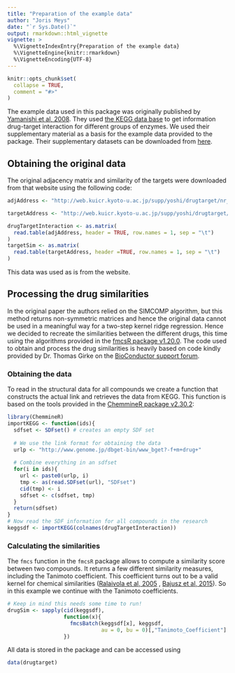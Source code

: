 ---
title: "Preparation of the example data"
author: "Joris Meys"
date: "`r Sys.Date()`"
output: rmarkdown::html_vignette
vignette: >
  %\VignetteIndexEntry{Preparation of the example data}
  %\VignetteEngine{knitr::rmarkdown}
  %\VignetteEncoding{UTF-8}
---

```{r setup, include = FALSE}
knitr::opts_chunk$set(
  collapse = TRUE,
  comment = "#>"
)
```

The example data used in this package was originally published by
[Yamanishi et al, 2008](https://doi.org/10.1093/bioinformatics/btn162). They 
used [the KEGG data base](https://www.kegg.jp/) to get information drug-target
interaction for different groups of enzymes. We used their supplementary
material as a basis for the example data provided to the package. Their
supplementary datasets can be downloaded from [here](http://web.kuicr.kyoto-u.ac.jp/supp/yoshi/drugtarget/).

## Obtaining the original data

The original adjacency matrix and similarity of the targets
were downloaded from that website using the following code:

```{r getFiles, eval = FALSE}
adjAddress <- "http://web.kuicr.kyoto-u.ac.jp/supp/yoshi/drugtarget/nr_admat_dgc.txt"

targetAddress <- "http://web.kuicr.kyoto-u.ac.jp/supp/yoshi/drugtarget/nr_simmat_dg.txt"

drugTargetInteraction <- as.matrix(
  read.table(adjAddress, header = TRUE, row.names = 1, sep = "\t")
)
targetSim <- as.matrix(
  read.table(targetAddress, header =TRUE, row.names = 1, sep = "\t")
)
```

This data was used as is from the website.

## Processing the drug similarities

In the original paper the authors relied on the SIMCOMP algorithm, but this
method returns non-symmetric matrices and hence the original data cannot
be used in a meaningful way for a two-step kernel ridge regression. Hence we decided to recreate the similarities between the different drugs,
this time using the algorithms provided in the 
[fmcsR package v1.20.0](https://bioconductor.org/packages/release/bioc/html/fmcsR.html). 
The code used to obtain and process the drug similarities is heavily based on
code kindly provided by Dr. Thomas Girke on the 
[BioConductor support forum](https://support.bioconductor.org/p/106712/#106744).

### Obtaining the data

To read in the structural data for all compounds we create a function that
constructs the actual link and retrieves the data from KEGG. This function
is based on the tools provided in the 
[ChemmineR package v2.30.2](http://bioconductor.org/packages/ChemmineR/):

```{r importKEGG, eval = FALSE}
library(ChemmineR)
importKEGG <- function(ids){
  sdfset <- SDFset() # creates an empty SDF set
  
  # We use the link format for obtaining the data
  urlp <- "http://www.genome.jp/dbget-bin/www_bget?-f+m+drug+"
  
  # Combine everything in an sdfset
  for(i in ids){
    url <- paste0(urlp, i)
    tmp <- as(read.SDFset(url), "SDFset")
    cid(tmp) <- i
    sdfset <- c(sdfset, tmp)
  }
  return(sdfset)
}
# Now read the SDF information for all compounds in the research
keggsdf <- importKEGG(colnames(drugTargetInteraction))
```

### Calculating the similarities

The `fmcs` function in the `fmcsR` package allows to compute a similarity
score between two compounds. It returns a few different similarity measures,
including the Tanimoto coefficient. This coefficient turns out to be a 
valid kernel for chemical similarities 
([Ralaivola et al, 2005](https://doi.org/10.1016/j.neunet.2005.07.009) ,
[Bajusz et al, 2015](https://doi.org/10.1186/s13321-015-0069-3)). So
in this example we continue with the Tanimoto coefficients.

```{r tanimoto, eval = FALSE}
# Keep in mind this needs some time to run! 
drugSim <- sapply(cid(keggsdf),
                  function(x){
                    fmcsBatch(keggsdf[x], keggsdf,
                              au = 0, bu = 0)[,"Tanimoto_Coefficient"]
                  })
```

All data is stored in the package and can be accessed using

```{r}
data(drugtarget)
```